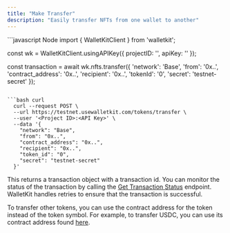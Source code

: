 ```yaml
---
title: "Make Transfer"
description: "Easily transfer NFTs from one wallet to another"
---
```


<CodeGroup>
```javascript Node
import { WalletKitClient } from 'walletkit';

const wk = WalletKitClient.usingAPIKey({
  projectID: '<Project ID>',
  apiKey: '<API Key>'
});

const transaction = await wk.nfts.transfer({
  'network': 'Base',
  'from': '0x..',
  'contract_address': '0x..',
  'recipient': '0x..',
  'tokenId': '0',
  'secret': 'testnet-secret'
});
```

```bash curl
  curl --request POST \
  --url https://testnet.usewalletkit.com/tokens/transfer \
  --user '<Project ID>:<API Key>' \
  --data '{
    "network": "Base",
    "from": "0x..",
    "contract_address": "0x..",
    "recipient": "0x..",
    "token_id": "0",
    "secret": "testnet-secret"
  }'
```
</CodeGroup>

This returns a transaction object with a transaction id. You can monitor the status of the transaction by calling the
[Get Transaction Status](/api-reference/transactions/transaction-status-by-id) endpoint. WalletKit handles retries to
ensure that the transaction is successful.

To transfer other tokens, you can use the contract address for the token instead of the token symbol. For example, to
transfer USDC, you can use its contract address found [here](https://www.circle.com/en/multichain-usdc).